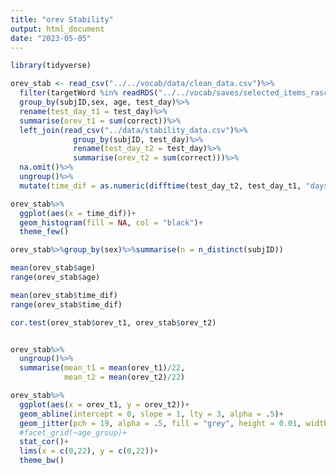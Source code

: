 ```yaml
---
title: "orev Stability"
output: html_document
date: "2023-05-05"
---
```


```r
library(tidyverse)
```


```r
orev_stab <- read_csv("../../vocab/data/clean_data.csv")%>%
  filter(targetWord %in% readRDS("../../vocab/saves/selected_items_rasch.rds"))%>%
  group_by(subjID,sex, age, test_day)%>%
  rename(test_day_t1 = test_day)%>%
  summarise(orev_t1 = sum(correct))%>%
  left_join(read_csv("../data/stability_data.csv")%>%
              group_by(subjID, test_day)%>%
              rename(test_day_t2 = test_day)%>%
              summarise(orev_t2 = sum(correct)))%>%
  na.omit()%>%
  ungroup()%>%
  mutate(time_dif = as.numeric(difftime(test_day_t2, test_day_t1, "days")))
```

```r
orev_stab%>%
  ggplot(aes(x = time_dif))+
  geom_histogram(fill = NA, col = "black")+
  theme_few()
```

```r
orev_stab%>%group_by(sex)%>%summarise(n = n_distinct(subjID))

mean(orev_stab$age)
range(orev_stab$age)

mean(orev_stab$time_dif)
range(orev_stab$time_dif)
```



```r
cor.test(orev_stab$orev_t1, orev_stab$orev_t2)


orev_stab%>%
  ungroup()%>%
  summarise(mean_t1 = mean(orev_t1)/22, 
            mean_t2 = mean(orev_t2)/22)
```
```r
orev_stab%>%
  ggplot(aes(x = orev_t1, y = orev_t2))+
  geom_abline(intercept = 0, slope = 1, lty = 3, alpha = .5)+
  geom_jitter(pch = 19, alpha = .5, fill = "grey", height = 0.01, width = 0.01)+
  #facet_grid(~age_group)+
  stat_cor()+
  lims(x = c(0,22), y = c(0,22))+
  theme_bw()
```

